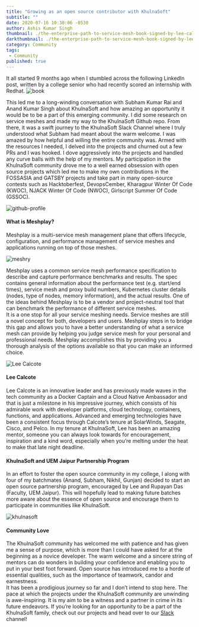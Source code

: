 ```yaml
---
title: "Growing as an open source contributor with KhulnaSoft"
subtitle: ""
date: 2020-07-16 10:30:06 -0530
author: Ashis Kumar Singh
thumbnail: ./the-enterprise-path-to-service-mesh-book-signed-by-lee-calcote.webp
darkthumbnail: ./the-enterprise-path-to-service-mesh-book-signed-by-lee-calcote.webp
category: Community
tags:
 - Community
published: true
---
```



<BlogWrapper>
It all started 9 months ago when I stumbled across the following LinkedIn post, written by a college senior who had recently scored an internship with Redhat.

<img src={pic3} alt="book"/>

This led me to a long-winding conversation with Subham Kumar Rai and Anand Kumar Singh about KhulnaSoft and how amazing an opportunity it would be to be a part of this emerging community. I did some research on service meshes and made my way to the KhulnaSoft Github repo. From there, it was a swift journey to the KhulnaSoft Slack Channel where I truly understood what Subham had meant about the warm welcome. I was amazed by how helpful and willing the entire community was. Armed with the resources I needed, I delved into the projects and churned out a few PRs and I was hooked. I dove aggressively into the projects and handled any curve balls with the help of my mentors. My participation in the KhulnaSoft community drove me to a well earned obsession with open source projects which led me to make my own contributions in the FOSSASIA and GATSBY projects and take part in many open-source contests such as Hacktoberfest, DevopsCember, Kharagpur Winter Of Code (KWOC), NJACK Winter Of Code (NWOC), Girlscript Summer Of Code (GSSOC).

<img src={pic4} alt="github-profile"/>

#### What is Meshplay?

Meshplay is a multi-service mesh management plane that offers lifecycle, configuration, and performance management of service meshes and applications running on top of those meshes.<br/>

<img src={pic1} alt="meshry"/>

Meshplay uses a common service mesh performance specification to describe and capture performance benchmarks and results. The spec contains general information about the performance test (e.g. start/end times), service mesh and proxy build numbers, Kubernetes cluster details (nodes, type of nodes, memory information), and the actual results. One of the ideas behind Meshplay is to be a vendor and project-neutral tool that can benchmark the performance of different service meshes. <br/>
It is a one stop for all your service meshing needs. Service meshes are still a novel concept for both, developers and users. Meshplay steps in to bridge this gap and allows you to have a better understanding of what a service mesh can provide by helping you judge service mesh for your personal and professional needs. Meshplay accomplishes this by providing you a thorough analysis of the options available so that you can make an informed choice.<br/>

<img className="align-right" src={pic2} alt="Lee Calcote" />

#### Lee Calcote

Lee Calcote is an innovative leader and has previously made waves in the tech community as a Docker Captain and a Cloud Native Ambassador and that is just a milestone in his impressive journey, which consists of his admirable work with developer platforms, cloud technology, containers, functions, and applications. Advanced and emerging technologies have been a consistent focus through Calcote’s tenure at SolarWinds, Seagate, Cisco, and Pelco. In my tenure at KhulnaSoft, Lee has been an amazing mentor, someone you can always look towards for encouragement, inspiration and a kind word, especially when you’re melting under the heat to make that late night deadline.


#### KhulnaSoft and UEM Jaipur Partnership Program
In an effort to foster the open source community in my college, I along with four of my batchmates (Anand, Subham, Nikhil, Gunjan) decided to start an open source partnership program, encouraged by Lee and Rupayan Das (Faculty, UEM Jaipur). This will hopefully lead to making future batches more aware about the essence of open source and encourage them to participate in communities like KhulnaSoft.

<img src={pic5} alt="khulnasoft"/>

#### Community Love

The KhulnaSoft community has welcomed me with patience and has given me a sense of purpose, which is more than I could have asked for at the beginning as a novice developer. The warm welcome and a sincere string of mentors can do wonders in building your confidence and enabling you to put in your best foot forward. Open source has introduced me to a horde of essential qualities, such as the importance of teamwork, candor and earnestness. <br/>
It has been a prodigious journey so far and I don’t intend to stop here. The pace at which the projects under the KhulnaSoft community are unwinding is awe-inspiring. It is my aim to be a witness and a partner in crime in its future endeavors. If you’re looking for an opportunity to be a part of the KhulnaSoft family, check out our projects and head over to our [Slack](http://slack.khulnasoft.com) channel!

</BlogWrapper>
